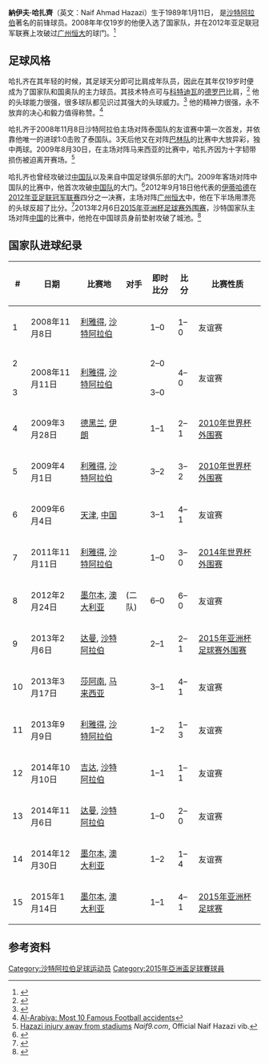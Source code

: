 {{Infobox football biography
| name        = 納伊夫·哈扎齊
| image       = Naif Hazazi wah(1).png
| image_size  = 280
| caption     = 
| fullname    = نايف هزازي (英文：Naif Ahmad Hazazi)
| birth_date  = {{birth date and age|df=y|1989|1|11}}<ref>[http://www.goal.com/en/people/saudi-arabia/16766/naif-hazazi Profile] {{Wayback|url=http://www.goal.com/en/people/saudi-arabia/16766/naif-hazazi |date=20190412154809 }} ''goal.com'', Naif Hazazi Profile – 16 August</ref>
| birth_place = [[吉达|吉达]], [[沙特阿拉伯|沙特阿拉伯]]
| height      = {{height|m=1.81}}
| position    = [[前锋|前锋]]
| currentclub = [[利雅得艾沙比足球會|利雅得青年人]]
| clubnumber  = 9
| youthyears1 = 2000–2006 | youthclubs1 = [[利雅得艾沙比足球會|利雅得青年人]]
| years1 = 2006–2013      | clubs1 = [[伊蒂哈德足球俱樂部|伊蒂哈德]] | caps1 = 80  | goals1 = 32 
| years2 = 2013–          | clubs2 = [[利雅得艾沙比足球會|利雅得青年人]]| caps2 = 18  | goals2 = 14                                      
| nationalyears1 = 2006–2008 | nationalteam1 = [[沙特阿拉伯国奥|沙特阿拉伯国奥]] | nationalcaps1 = 10 | nationalgoals1 = 3
| nationalyears2 = 2008–     | nationalteam2 = [[沙特阿拉伯国家足球队|沙特阿拉伯]] | nationalcaps2 = 48  | nationalgoals2 = 15
| club-update = 2014年10月31日
| nationalteam-update = 2015年1月14日
}}

'''納伊夫·哈扎齊'''（英文：Naif Ahmad Hazazi）生于1989年1月11日， 是[[沙特阿拉伯国家足球队|沙特阿拉伯]]著名的前锋球员。2008年年仅19岁的他便入选了国家队，并在2012年亚足联冠军联赛上攻破过[[广州恒大淘宝足球俱乐部|广州恒大]]的球门。<ref>{{Cite web |url=http://www.fifa.com/worldcup/news/newsid=1050468.html |title=FIFA |access-date=2015-01-15 |archive-date=2014-02-01 |archive-url=https://web.archive.org/web/20140201163105/http://www.fifa.com/worldcup/news/newsid=1050468.html |dead-url=yes }}</ref>

==足球风格==
{{Rquote|Right|他有速度和天分，可以在任何位置射门得分。如果他继续发展下去，他会是亚洲最顶级球员之一。|[[穆罕默德·诺尔|穆罕默德·诺尔]]（[[沙特国家足球队|沙特阿拉伯队]]前国脚）, 评价'''納伊夫·哈扎齊'''}} 
哈扎齐在其年轻的时候，其足球天分即可比肩成年队员，因此在其年仅19岁时便成为了国家队和国奥队的主力球员。其技术特点可与[[科特迪瓦|科特迪瓦]]的[[迪迪埃·德罗巴|德罗巴]]比肩，<ref>{{Cite web |url=http://sportsillustrated.cnn.com/2011/soccer/06/20/duerden.asia.prospects/index.html |title=Asian players to watch |accessdate=2015-01-15 |archive-date=2013-08-10 |archive-url=https://web.archive.org/web/20130810143145/http://sportsillustrated.cnn.com/2011/soccer/06/20/duerden.asia.prospects/index.html |dead-url=no }}</ref> 他的头球能力很强，很多球队都见识过其强大的头球威力。<ref>{{Cite web |url=http://vb.aljamaheir.net/showthread.php?t=114929 |title=Hazazi has best header |accessdate=2015-01-15 |archive-date=2016-03-13 |archive-url=https://web.archive.org/web/20160313110713/http://vb.aljamaheir.net/showthread.php?t=114929 |dead-url=no }}</ref> 他的精神力很强，永不放弃的决心和毅力值得称赞。<ref>[http://www.buenamusicagratis.org/%D8%A7%D8%B4%D9%87%D8%B1-%D8%B9%D8%B4%D8%B1-%D8%AD%D8%A7%D9%84%D8%A7%D8%AA-%D8%B7%D8%B1%D8%AF-%D9%81%D9%8A-%D8%AA%D8%A7%D8%B1%D9%8A%D8%AE-%D8%A7%D9%84%D9%83%D8%B1%D8%A9-%D8%A7%D9%84%D8%B3%D8%B9%D9%88%D8%AF%D9%8A%D8%A9-.rm/EUgwXKrRr5Y Al-Arabiya: Most 10 Famous Football accidents]</ref>

哈扎齐于2008年11月8日沙特阿拉伯主场对阵泰国队的友谊赛中第一次首发，并依靠他唯一的进球1:0击败了泰国队。3天后他又在对阵[[巴林国家足球队|巴林队]]的比赛中大放异彩，独中两球。2009年8月30日，在主场对阵马来西亚的比赛中，哈扎齐因为十字韧带损伤被迫离开赛场。<ref>[http://www.naif9.com/vb/showthread.php?t=30411 Hazazi injury away from stadiums] {{Wayback|url=http://www.naif9.com/vb/showthread.php?t=30411 |date=20191217054201 }}''Naif9.com'', Official Naif Hazazi vib.</ref>

哈扎齐也曾经攻破过[[中国国家足球队|中国队]]以及来自中国足球俱乐部的大门。2009年客场对阵中国队的比赛中，他首次攻破[[中国国家足球队|中国队]]的大门。<ref>{{Cite web |url=http://sports.sina.com.cn/n/2009-06-04/19534415938.shtml |title=友谊赛-姜宁建功杨君送点球 中国1-4大比分负沙特 |accessdate=2015-01-15 |archive-date=2015-01-15 |archive-url=https://web.archive.org/web/20150115080405/http://sports.sina.com.cn/n/2009-06-04/19534415938.shtml |dead-url=no }}</ref>2012年9月18日他代表的[[伊蒂哈德足球俱樂部|伊蒂哈德]]在[[2012年亚足联冠军联赛|2012年亚足联冠军联赛]]四分之一决赛，主场对阵[[广州恒大淘宝足球俱乐部|广州恒大]]中，他在下半场用漂亮的头球反超了比分。<ref>{{Cite web |url=http://sports.sina.com.cn/j/2012-09-20/03316232043.shtml |title=亚冠-2度领先后半场连丢3球 恒大客场2-4伊蒂哈德 |access-date=2015-01-15 |archive-date=2015-01-15 |archive-url=https://web.archive.org/web/20150115080408/http://sports.sina.com.cn/j/2012-09-20/03316232043.shtml |dead-url=no }}</ref>2013年2月6日[[2015年亚洲杯足球赛外围赛|2015年亚洲杯足球赛外围赛]]，沙特国家队主场对阵[[中国国家足球队|中国]]的比赛中，他抢在中国球员身前垫射攻破了城池。<ref>{{Cite web |url=http://sports.sina.com.cn/n/2013-02-07/03106414836.shtml |title=亚预赛-两低级失误酿丢球 国足首战客场1-2负沙特 |access-date=2015-01-15 |archive-date=2020-09-25 |archive-url=https://web.archive.org/web/20200925015120/http://sports.sina.com.cn/n/2013-02-07/03106414836.shtml |dead-url=no }}</ref>

==国家队进球纪录==

{| class="wikitable collapsed" style=font-size:100%
|-
! # !! 日期 !! 比赛地 !! 对手 !! 即时比分 !! 比分 !! 比赛性质
|-
| 1|| 2008年11月8日 || [[利雅得|利雅得]], [[沙特阿拉伯|沙特阿拉伯]] || {{fb|Thailand}} || 1–0 || 1–0 || 友谊赛
|-
| 2||rowspan="2"| 2008年11月11日 ||rowspan="2"| [[利雅得|利雅得]], [[沙特阿拉伯|沙特阿拉伯]] ||rowspan="2"| {{fb|Bahrain}} || 2–0 ||rowspan="2"| 4–0 ||rowspan="2"| 友谊赛
|-
| 3|| 3–0
|-
| 4|| 2009年3月28日 || [[德黑兰|德黑兰]], [[伊朗|伊朗]] || {{fb|Iran}} || 1–1 || 2–1 || [[2010年世界杯外围赛|2010年世界杯外围赛]]
|-
| 5|| 2009年4月1日 || [[利雅得|利雅得]], [[沙特阿拉伯|沙特阿拉伯]] || {{fb|UAE}} || 3–2 || 3–2 || [[2010年世界杯外围赛|2010年世界杯外围赛]]
|-
| 6|| 2009年6月4日 || [[天津|天津]], [[中国|中国]] || {{fb|China PR}} || 3–1 || 4–1 || 友谊赛
|-
| 7|| 2011年11月11日 || [[利雅得|利雅得]], [[沙特阿拉伯|沙特阿拉伯]] || {{fb|Thailand}} || 1–0 || 3–0 || [[2014年世界杯外围赛|2014年世界杯外围赛]]
|-
| 8|| 2012年2月24日 || [[墨尔本|墨尔本]], [[澳大利亚|澳大利亚]] || {{fb|New Zealand}} (二队) || 6–0 || 6–0 || 友谊赛
|-
| 9|| 2013年2月6日 || [[达曼|达曼]], [[沙特阿拉伯|沙特阿拉伯]] || {{fb|China PR}} || 2–1 || 2–1 || [[2015年亚洲杯足球赛外围赛|2015年亚洲杯足球赛外围赛]]
|-
| 10|| 2013年3月17日 || [[莎阿南|莎阿南]], [[马来西亚|马来西亚]] || {{fb|Malaysia}} || 3–1 || 4–1 || 友谊赛
|-
| 11|| 2013年9月9日 ||[[利雅得|利雅得]], [[沙特阿拉伯|沙特阿拉伯]] || {{fb|Trinidad and Tobago}} || 1–2 || 1–3 || 友谊赛
|-
| 12|| 2014年10月10日 ||[[吉达|吉达]], [[沙特阿拉伯|沙特阿拉伯]] || {{fb|Uruguay}} || 1–1 || 1–1 || 友谊赛
|-
| 13|| 2014年11月6日 ||[[达曼|达曼]], [[沙特阿拉伯|沙特阿拉伯]] || {{fb|Palestine}} || 1–0 || 2–0 || 友谊赛
|-
| 14|| 2014年12月30日 ||[[墨尔本|墨尔本]], [[澳大利亚|澳大利亚]] || {{fb|Bahrain}} || 1–2 || 1–4 || 友谊赛
|-
| 15|| 2015年1月14日 ||[[墨尔本|墨尔本]], [[澳大利亚|澳大利亚]] || {{fb|North Korea}} || 1–1 || 4–1 || [[2015年亚洲杯足球赛|2015年亚洲杯足球赛]]
|}

==参考资料==
{{reflist}}

{{DEFAULTSORT:Hazazi, Naif}}
[[Category:沙特阿拉伯足球运动员|Category:沙特阿拉伯足球运动员]]
[[Category:2015年亞洲盃足球賽球員|Category:2015年亞洲盃足球賽球員]]